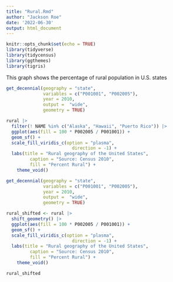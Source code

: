 ```yaml
---
title: "Rural.Rmd"
author: "Jackson Roe"
date: '2022-06-30'
output: html_document
---
```


```r
knitr::opts_chunk$set(echo = TRUE)
library(tidyverse)
library(tidycensus)
library(ggthemes)
library(tigris)
```
This graph shows the percentage of rural population in U.S. states
```r
get_decennial(geography = "state", 
              variables = c("P001001", "P002005"), 
              year = 2010, 
              output =  "wide", 
              geometry = TRUE)
```

```r
rural |> 
  filter(! NAME %in% c("Alaska", "Hawaii", "Puerto Rico")) |>
  ggplot(aes(fill = 100 * P002005 / P001001)) + 
  geom_sf() + 
  scale_fill_viridis_c(option = "plasma",
                         direction = -1) + 
  labs(title = "Rural geography of the United States",
         caption = "Source: Census 2010",
         fill = "Percent Rural") +
    theme_void()
```

```r
get_decennial(geography = "state", 
              variables = c("P001001", "P002005"), 
              year = 2010, 
              output =  "wide", 
              geometry = TRUE)

rural_shifted <- rural |> 
  shift_geometry() |>
  ggplot(aes(fill = 100 * P002005 / P001001)) + 
  geom_sf() + 
  scale_fill_viridis_c(option = "plasma",
                         direction = -1) + 
  labs(title = "Rural geography of the United States",
         caption = "Source: Census 2010",
         fill = "Percent Rural") +
    theme_void() 

rural_shifted
```


